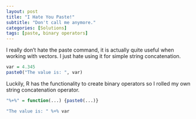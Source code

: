 ```yaml
---
layout: post
title: "I Hate You Paste!"
subtitle: "Don't call me anymore."
categories: [Solutions]
tags: [paste, binary operators]
---
```



I really don't hate the paste command, it is actually quite useful when working with vectors. I just hate using it for simple string concatenation. 

```r

var = 4.345
paste0("The value is: ", var)

```

Luckily, R has the functionality to create binary operators so I rolled my own string concatenation operator.

```r

"%+%" = function(...) {paste0(...)}

"The value is: " %+% var

```
